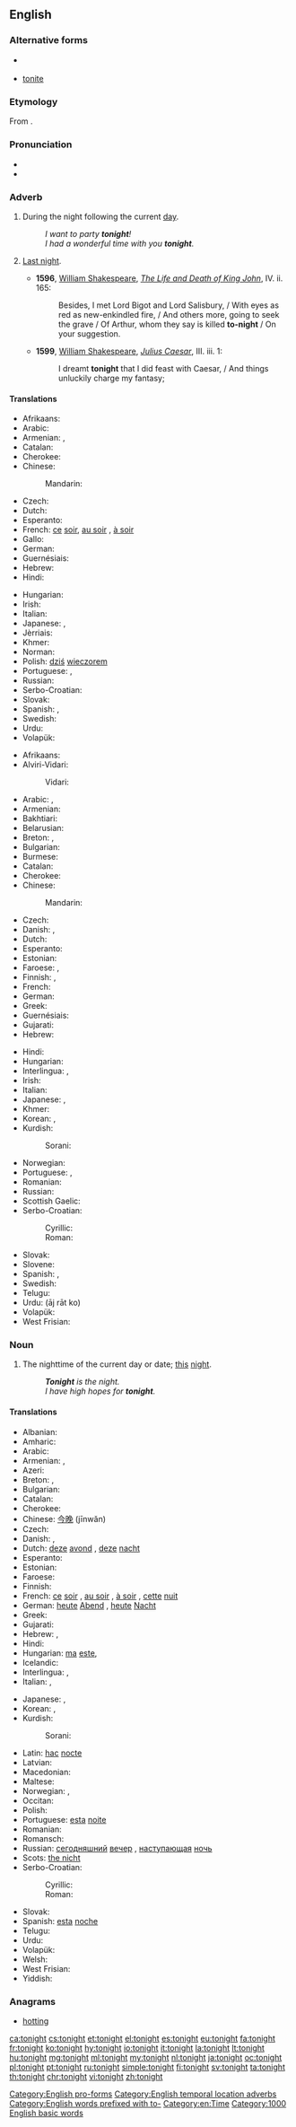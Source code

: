 ==English==

===Alternative forms===
* {{l|en|to-night}} {{qualifier|obsolete}}
* [[tonite]] {{qualifier|US|informal}}

===Etymology===
From {{etyl|ang|en}} {{m|ang|tōniht}}.

===Pronunciation===
* {{audio|en-us-tonight.ogg|Audio (US)|lang=en}}
* {{rhymes|aɪt|lang=en}}

===Adverb===
{{en-adv|-}}

# During the night following the current [[day]].
#: ''I want to party '''tonight'''!''
#: ''I had a wonderful time with you '''tonight'''.''
# {{context|obsolete|lang=en}} [[last night|Last night]].
#* '''1596''', [[w: William Shakespeare|William Shakespeare]], ''[[s: The Life and Death of King John|The Life and Death of King John]]'', IV. ii. 165:
#*: Besides, I met Lord Bigot and Lord Salisbury, / With eyes as red as new-enkindled fire, / And others more, going to seek the grave / Of Arthur, whom they say is killed '''to-night''' / On your suggestion.
#* '''1599''', [[w: William Shakespeare|William Shakespeare]], ''[[s: The Tragedy of Julius Caesar (unsourced edition)/Act III#SCENE III. The same. A street.|Julius Caesar]]'', III. iii. 1:
#*: I dreamt '''tonight''' that I did feast with Caesar, / And things unluckily charge my fantasy;

====Translations====
{{trans-top|during today's evening}}
* Afrikaans: {{t|af|vanaand}}
* Arabic: {{t|ar|هذا المساء|tr=haadhaa 'l-samaa'|sc=Arab}}
* Armenian: {{t|hy|[[այս]] [[երեկո]]|sc=Armn}}, {{t|hy|[[այսօր]] [[երեկոյան]]|sc=Armn}}
* Catalan: {{t+|ca|anit}}
* Cherokee: {{t|chr|ᎪᎯ ᎤᏒ|tr=gohi usv|sc=Cher}}
* Chinese:
*: Mandarin: {{t+|cmn|今晚|tr=jīnwǎn|sc=Hani}}
* Czech: {{t|cs|dnes večer}}
* Dutch: {{t+|nl|vanavond}}
* Esperanto: {{t|eo|ĉi-vespere}}
* French: [[ce]] [[soir]], [[au soir]] {{qualifier|Belgium}}, [[à soir]] {{qualifier|Quebec}}
* Gallo: {{t|roa-gal|é sai}}
* German: {{t|de|heute Abend}}
* Guernésiais: {{t|roa-grn|à ces sé}}
* Hebrew: {{t-needed|he}}
* Hindi: {{t|hi|आज शाम|tr=āj śām|sc=Deva}}
{{trans-mid}}
* Hungarian: {{t|hu|ma este}}
* Irish: {{t|ga|anocht}}
* Italian: {{t+|it|stasera}}
* Japanese: {{t|ja|今晩|tr=こんばん, komban|sc=Jpan}}, {{t|ja|今夜|tr=kon'ya|sc=Jpan}}
* Jèrriais: {{t|roa-jer|à ces sé}}
* Khmer: {{t|km|នៅល្ងាចនេះ|tr=nɨv lŋiec nih|sc=Khmr}}
* Norman: {{t|roa-nor|à ce sei}}
* Polish: [[dziś]] [[wieczorem]]
* Portuguese: {{t|pt|[[hoje]] [[à tardinha]]}}, {{t|pt|[[hoje]] [[à noitinha]]}}
* Russian: {{t|ru|сегодня вечером|tr=sevódnja véčerom|sc=Cyrl}}
* Serbo-Croatian: {{t+|sh|večeras}}
* Slovak: {{t|sk|dnes večer}}
* Spanish: {{t|es|esta noche}}, {{t|es|de noche}}
* Swedish: {{t+|sv|i kväll}}
* Urdu: {{t|ur|آج شام|tr=āj śām|sc=ur-Arab}}
* Volapük: {{t+|vo|asoaro}}
{{trans-bottom}}

{{trans-top|during today's nighttime}}
* Afrikaans: {{t|af|vannag}}
* Alviri-Vidari:
*: Vidari: {{t|avd|ام شو|tr=am šev}}
* Arabic: {{t|ar|الليلة|tr=al-láyla|sc=Arab}}, {{t|ar|هذه الليلة|tr=haadhihi 'l-láyla|sc=Arab}}
* Armenian: {{t|hy|[[այս]] [[գիշեր]]|sc=Armn}}
* Bakhtiari: {{t|bqi|امشو|tr=amšaw|sc=fa-Arab}}
* Belarusian: {{t-needed|be}}
* Breton: {{t+|br|fenoz}}, {{t+|br|henozh}}
* Bulgarian: {{t|bg|тази вечер|tr=tazi večer}}
* Burmese: {{t-needed|my}}
* Catalan: {{t+|ca|anit}}
* Cherokee: {{t|chr|ᎪᎯ ᎤᏒ|tr=gohi usv|sc=Cher}}
* Chinese:
*: Mandarin: {{t+|cmn|今晚|tr=jīnwǎn|sc=Hani}}
* Czech: {{t|cs|dnes v noci}}
* Danish: {{t|da|i aften}} {{qualifier|early night}}, {{t|da|i nat}} {{qualifier|late night}}
* Dutch: {{t+|nl|vannacht}}
* Esperanto: {{t|eo|ĉi-nokte}}
* Estonian: {{t|et|täna õhtul}}
* Faroese: {{t|fo|í kvøld}}, {{t|fo|í nátt}}
* Finnish: {{t|fi|tänä iltana}}, {{t|fi|yönä}}
* French: {{t|fr|cette nuit}}
* German: {{t|de|heute Nacht}}
* Greek: {{t+|el|απόψε|tr=apópse}}
* Guernésiais: {{t|roa-grn|ch'tigniet}}
* Gujarati: {{t-needed|gu}}
* Hebrew: {{t|he|הלילה|tr=ha-layla|sc=Hebr}}
{{trans-mid}}
* Hindi: {{t|hi|आज रात को|tr=āj rāt ko|sc=Deva}}
* Hungarian: {{t|hu|ma éjjel}}
* Interlingua: {{t|ia|iste vespere}}, {{t|ia|iste nocte}}
* Irish: {{t|ga|anocht}}
* Italian: {{t|it|stanotte}}
* Japanese: {{t|ja|今夜|tr=こんや, kon'ya}}, {{t|ja|今晩|tr=こんばん, komban}}
* Khmer: {{t|km|យប់នេះ|tr=yup nih|sc=Khmr}}
* Korean: {{t|ko|오늘저녁|sc=Kore}}, {{t|ko|오늘밤|sc=Kore}}
* Kurdish:
*: Sorani: {{t|ku|ئه‌م شه‌و|tr=am shaw|sc=ku-Arab}}
* Norwegian: {{t|no|i kveld}}
* Portuguese: {{t|pt|[[hoje]] [[à noite]]}}, {{t|pt|[[esta]]/[[essa]] [[noite]]}}
* Romanian: {{t+|ro|deseară}}
* Russian: {{t|ru|сегодня ночью|tr=sevódnja nóč'ju|sc=Cyrl}}
* Scottish Gaelic: {{t|gd|a-nochd}}
* Serbo-Croatian:
*: Cyrillic: {{t|sh|ноћас}}
*: Roman: {{t+|sh|noćas}}
* Slovak: {{t|sk|dnes v noci}}
* Slovene: {{t|sl|nocój}}
* Spanish: {{t|es|esta noche}}, {{t|es|de noche}}
* Swedish: {{t+|sv|i natt}}
* Telugu: {{t|te|ఈ రాత్రి|tr=ī rātri}}
* Urdu: {{t|ur|آج رات کو}} (āj rāt ko)
* Volapük: {{t+|vo|aneito}}
* West Frisian: {{t|fy|jûn}}
{{trans-bottom}}

===Noun===
{{en-noun}}

# The nighttime of the current day or date; [[this]] [[night]].
#: '''''Tonight''' is the night.''
#: ''I have high hopes for '''tonight'''.''

====Translations====
{{trans-top|nighttime today}}
* Albanian: {{t|sq|sonte}}
* Amharic: {{t-needed|am}}
* Arabic: {{t|ar|الليلة|tr=al-layla}}
* Armenian: {{t|hy|[[այսօրվա]] [[երեկոն]]|sc=Armn}}, {{t|hy|[[այս]] [[գիշերը]]|sc=Armn}}
* Azeri: {{t-needed|az}}
* Breton: {{t+|br|fenoz}}, {{t+|br|henozh}}
* Bulgarian: {{t|bg|тази вечер|tr=tazi večer}}
* Catalan: {{t+|ca|anit}}
* Cherokee: {{t|chr|ᎪᎯ ᎤᏒ|tr=gohi usv|sc=Cher}}
* Chinese: [[今晚]] (jīnwǎn)
* Czech: {{t|cs|dnes večer}}
* Danish: {{t|da|i aften}} {{qualifier|early night}}, {{t|da|i nat}} {{qualifier|late night}}
* Dutch: [[deze]] [[avond]] {{g|m}}, [[deze]] [[nacht]] {{g|m}}
* Esperanto: {{t|eo|hodiaŭ nokte}}
* Estonian: {{t|et|tänane õhtu}}
* Faroese: {{t|fo|í kvøld}}
* Finnish: {{t|fi|tänä iltana}}
* French: [[ce]] [[soir]] {{g|m}}, [[au soir]] {{qualifier|Belgium}}, [[à soir]] {{qualifier|Quebec}}, [[cette]] [[nuit]] {{g|f}}
* German: [[heute]] [[Abend]] {{g|m}}, [[heute]] [[Nacht]] {{g|f}}
* Greek: {{t+|el|απόψε|tr=apópse}}
* Gujarati: {{t-needed|gu}}
* Hebrew: {{t|he|הלילה|tr=haláyla|sc=Hebr}}, {{t|he|הערב|tr=haérev|sc=Hebr}}
* Hindi: {{t|hi|आज रात|f|tr=āj rāt}}
* Hungarian: [[ma]] [[este]], {{t|hu|ma éjjel}}
* Icelandic: {{t|is|í kvöld}}
* Interlingua: {{t|ia|iste vespere}}, {{t|ia|iste nocte}}
* Italian: {{t+|it|stasera}}, {{t|it|stanotte}}
{{trans-mid}}
* Japanese: {{t|ja|今夜|tr=こんや, kon'ya}}, {{t|ja|今晩|tr=こんばん, komban}}
* Korean: {{t|ko|오늘저녁|tr=oneuljeonyeok}}, {{t|ko|오늘밤|tr=oneulbam}}
* Kurdish:
*: Sorani: {{t|ku|ئه‌م شه‌و|tr=am shaw|sc=ku-Arab}}
* Latin: [[hac]] [[nocte]]
* Latvian: {{t-needed|lv}}
* Macedonian: {{t-needed|mk}}
* Maltese: {{t|mt|illejla}}
* Norwegian: {{t+|no|i}} {{t+|no|kveld}} {{qualifier|early night, late evening}}, {{t+|no|i}} {{t+|no|natt}} {{qualifier|night}}
* Occitan: {{t+|oc|anuèit}} {{t+|oc|anuèch}}
* Polish: {{t-needed|pl}}
* Portuguese: [[esta]] [[noite]]
* Romanian: {{t|ro|astă noapte|f}}
* Romansch: {{t-needed|rm}}
* Russian: [[сегодняшний]] [[вечер]] {{g|m}}, [[наступающий|наступающая]] [[ночь]] {{g|f}}
* Scots: [[nicht#Scots|the nicht]]
* Serbo-Croatian:
*: Cyrillic: {{t|sh|ноћас}}
*: Roman: {{t+|sh|noćas}}
* Slovak: {{t|sk|dnešný večer|m}}
* Spanish: [[esta]] [[noche]]
* Telugu: {{t|te|ఈ రాత్రి|tr=ī rātri}}
* Urdu: {{t|ur|آج رات|f|tr=āj rāt}}
* Volapük: {{t|vo|aneit}}
* Welsh: {{t-needed|cy}}
* West Frisian: {{t|fy|jûn}}
* Yiddish: {{t-needed|yi}}
{{trans-bottom}}

===Anagrams===
* [[hotting#English|hotting]]

[[Category:English pro-forms]]
[[Category:English temporal location adverbs]]
[[Category:English words prefixed with to-]]
[[Category:en:Time]]

[[Category:1000 English basic words]]

[[ca:tonight]]
[[cs:tonight]]
[[et:tonight]]
[[el:tonight]]
[[es:tonight]]
[[eu:tonight]]
[[fa:tonight]]
[[fr:tonight]]
[[ko:tonight]]
[[hy:tonight]]
[[io:tonight]]
[[it:tonight]]
[[la:tonight]]
[[lt:tonight]]
[[hu:tonight]]
[[mg:tonight]]
[[ml:tonight]]
[[my:tonight]]
[[nl:tonight]]
[[ja:tonight]]
[[oc:tonight]]
[[pl:tonight]]
[[pt:tonight]]
[[ru:tonight]]
[[simple:tonight]]
[[fi:tonight]]
[[sv:tonight]]
[[ta:tonight]]
[[th:tonight]]
[[chr:tonight]]
[[vi:tonight]]
[[zh:tonight]]